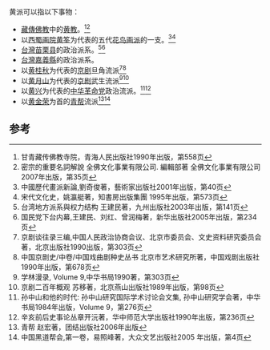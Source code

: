 黄派可以指以下事物：

*[[藏傳佛教|藏傳佛教]]中的[[黄教|黄教]]。<ref>甘青藏传佛教寺院，青海人民出版社1990年出版，第558页</ref><ref>密宗的重要名詞解說 全佛文化事業有限公司. 編輯部著 全佛文化事業有限公司2007年出版，第35页</ref>
*以[[西蜀画院|西蜀画院]][[黄筌|黄筌]]为代表的五代[[花鸟画派|花鸟画派]]的一支。<ref>中國歷代畫派新論,劉奇俊著，藝術家出版社2001年出版，第40页</ref><ref>宋代文化史，姚瀛艇著，知書房出版集團 1995年出版，第573页</ref>
*[[台灣地方派系列表|台灣]][[苗栗县|苗栗县]]的政治派系。<ref>台湾地方派系與权力结构 王建民著，九州出版社2003年出版，第141页</ref><ref>国民党下台内幕,王建民、刘红、曾润梅著，新华出版社2005年出版，第234页</ref>
*[[台灣地方派系列表|台灣]][[嘉義縣|嘉義縣]]的政治派系。
*以[[黄桂秋|黄桂秋]]为代表的[[京剧|京剧]]旦角流派<ref>京剧谈往录三编,中国人民政治协商会议、北京市委员会、文史资料研究委员会著，北京出版社1990出版，第303页 </ref><ref>中国京剧史/中卷/中国戏曲剧种史丛书 北京市艺术研究所著，中国戏剧出版社1990年出版，第678页</ref>
*以[[黄月山|黄月山]]为代表的[[京剧|京剧]]武生流派<ref>学林漫录, Volume 9,中华书局1990著，第303页 </ref><ref>京剧二百年概观 苏移著，北京燕山出版社1989年出版，第98页</ref>
*以[[黄兴|黄兴]]为代表的[[中华革命党|中华革命党]]政治流派。<ref>孙中山和他的时代: 孙中山研究国际学术讨论会文集, 孙中山研究学会著，中华书局1984年出版，Volume 9，第276页</ref><ref>辛亥前后史事论丛章开沅著，华中师范大学出版社1990年出版，第236页</ref>
*以[[黄金荣|黄金荣]]为首的[[青帮|青帮]]流派<ref>青帮 赵宏著，团结出版社2006年出版</ref><ref>中国黑道帮会,第一卷，易照峰著，大众文艺出版社2005 年出版，第4页</ref>

==参考==
{{reflist}}
{{disambig|Cat=組織機構消歧義}}